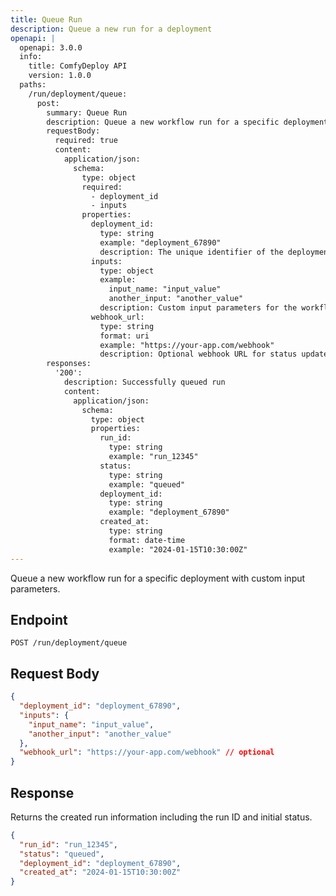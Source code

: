 ```yaml
---
title: Queue Run
description: Queue a new run for a deployment
openapi: |
  openapi: 3.0.0
  info:
    title: ComfyDeploy API
    version: 1.0.0
  paths:
    /run/deployment/queue:
      post:
        summary: Queue Run
        description: Queue a new workflow run for a specific deployment with custom input parameters
        requestBody:
          required: true
          content:
            application/json:
              schema:
                type: object
                required:
                  - deployment_id
                  - inputs
                properties:
                  deployment_id:
                    type: string
                    example: "deployment_67890"
                    description: The unique identifier of the deployment
                  inputs:
                    type: object
                    example:
                      input_name: "input_value"
                      another_input: "another_value"
                    description: Custom input parameters for the workflow
                  webhook_url:
                    type: string
                    format: uri
                    example: "https://your-app.com/webhook"
                    description: Optional webhook URL for status updates
        responses:
          '200':
            description: Successfully queued run
            content:
              application/json:
                schema:
                  type: object
                  properties:
                    run_id:
                      type: string
                      example: "run_12345"
                    status:
                      type: string
                      example: "queued"
                    deployment_id:
                      type: string
                      example: "deployment_67890"
                    created_at:
                      type: string
                      format: date-time
                      example: "2024-01-15T10:30:00Z"
---
```


Queue a new workflow run for a specific deployment with custom input parameters.

## Endpoint

```
POST /run/deployment/queue
```

## Request Body

```json
{
  "deployment_id": "deployment_67890",
  "inputs": {
    "input_name": "input_value",
    "another_input": "another_value"
  },
  "webhook_url": "https://your-app.com/webhook" // optional
}
```

## Response

Returns the created run information including the run ID and initial status.

```json
{
  "run_id": "run_12345",
  "status": "queued",
  "deployment_id": "deployment_67890",
  "created_at": "2024-01-15T10:30:00Z"
}
```
